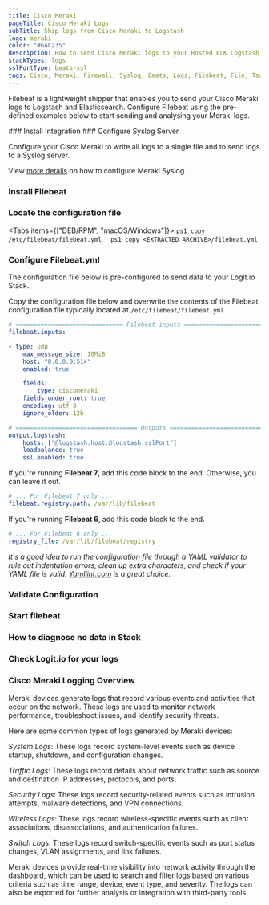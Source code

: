 ```yaml
---
title: Cisco Meraki
pageTitle: Cisco Meraki Logs
subTitle: Ship logs from Cisco Meraki to Logstash
logo: meraki
color: "#6AC235"
description: How to send Cisco Meraki logs to your Hosted ELK Logstash instance. Configure Filebeat to send data to Logstash. Get started using our example configuration.
stackTypes: logs
sslPortType: beats-ssl
tags: Cisco, Meraki, Firewall, Syslog, Beats, Logs, Filebeat, File, Text, Security Logs, Cisco Meraki
---
```


Filebeat is a lightweight shipper that enables you to send your Cisco Meraki 
logs to Logstash and Elasticsearch. Configure Filebeat using the pre-defined 
examples below to start sending and analysing your Meraki logs.

<Steps>
  ### Install Integration
  <InstallIntegration/>
  ### Configure Syslog Server

  Configure your Cisco Meraki to write all logs to a single file and to send logs to a Syslog server.

  View [more details](https://documentation.meraki.com/General_Administration/Monitoring_and_Reporting/Syslog_Server_Overview_and_Configuration) on 
  how to configure Meraki Syslog.

  ### Install Filebeat

  <InstallFilebeat />

  ### Locate the configuration file

  <Tabs items={["DEB/RPM", "macOS/Windows"]}>
        <Tab>
        ```ps1 copy
        /etc/filebeat/filebeat.yml 
        ```
        </Tab>
        <Tab>
        ```ps1 copy
        <EXTRACTED_ARCHIVE>/filebeat.yml
        ```
        </Tab>
    </Tabs>

  ### Configure Filebeat.yml

  The configuration file below is pre-configured to send data to your Logit.io Stack.

  Copy the configuration file below and overwrite the contents of the 
  Filebeat configuration file typically located at `/etc/filebeat/filebeat.yml`

  ```yml copy showLineNumbers
  # ============================== Filebeat inputs ===============================
  filebeat.inputs:

  - type: udp
      max_message_size: 10MiB
      host: "0.0.0.0:514"
      enabled: true

      fields:
          type: ciscomeraki
      fields_under_root: true
      encoding: utf-8
      ignore_older: 12h

  # ================================== Outputs ===================================
  output.logstash:
      hosts: ["@logstash.host:@logstash.sslPort"]
      loadbalance: true
      ssl.enabled: true
  ```

  If you're running __Filebeat 7__, add this code block to the end. Otherwise, you can leave it out.

  ```yaml copy
  # ... For Filebeat 7 only ...
  filebeat.registry.path: /var/lib/filebeat
  ```

  If you're running __Filebeat 6__, add this code block to the end.

  ```yaml copy
  # ... For Filebeat 6 only ...
  registry_file: /var/lib/filebeat/registry
  ```

  _It's a good idea to run the configuration file through a YAML validator to 
  rule out indentation errors, clean up extra characters, and check if your YAML 
  file is valid. [Yamllint.com](https://yamllint.com) is a great choice._

  ### Validate Configuration

  <ValidateBeat beatname="filebeat" />

  ### Start filebeat
  
  <StartFilebeat />

  ### How to diagnose no data in Stack

  <DiagnoseNoData />

  ### Check Logit.io for your logs
  <LaunchStack utmMedium="logs" utmCampaign="ciscomeraki" source="meraki" />

</Steps>

### Cisco Meraki Logging Overview

Meraki devices generate logs that record various events and activities that occur on the network. 
These logs are used to monitor network performance, troubleshoot issues, and identify security threats.

Here are some common types of logs generated by Meraki devices:

_System Logs_: These logs record system-level events such as device startup, shutdown, and configuration changes.

_Traffic Logs_: These logs record details about network traffic such as source and destination IP addresses, protocols, and ports.

_Security Logs_: These logs record security-related events such as intrusion attempts, malware detections, and VPN connections.

_Wireless Logs_: These logs record wireless-specific events such as client associations, disassociations, and authentication failures.

_Switch Logs_: These logs record switch-specific events such as port status changes, VLAN assignments, and link failures.

Meraki devices provide real-time visibility into network activity through the dashboard, 
which can be used to search and filter logs based on various criteria such as time 
range, device, event type, and severity. The logs can also be exported for further analysis 
or integration with third-party tools.